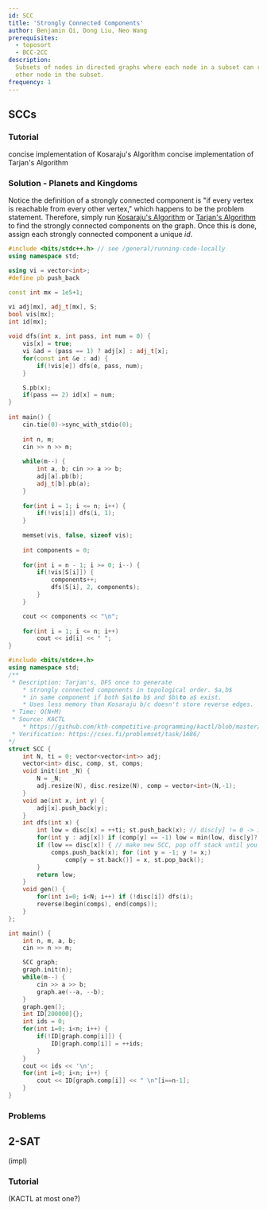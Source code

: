 ```yaml
---
id: SCC
title: 'Strongly Connected Components'
author: Benjamin Qi, Dong Liu, Neo Wang
prerequisites:
  - toposort
  - BCC-2CC
description:
  Subsets of nodes in directed graphs where each node in a subset can reach each
  other node in the subset.
frequency: 1
---
```


## SCCs

### Tutorial

<Resources>
	<Resource source="CPH" title="17 - Strong Connectivity" />
	<Resource source="CPC" title="7 - Graphs 1" url="07_graphs_1" />
	<Resource source="CP2" title="4.2.9 - Finding SCCs"/>
	<Resource source="Wikipedia" title="Tarjan's Strongly Connected Components Algorithm" url="https://en.wikipedia.org/wiki/Tarjan%27s_strongly_connected_components_algorithm" />
	<Resource source="Wikipedia" title="Kosaraju's Algorithm" url="https://en.wikipedia.org/wiki/Kosaraju%27s_algorithm" />
	<Resource
		source="Benq"
		title="Kosaraju's Implementation"
		url="https://github.com/bqi343/USACO/blob/master/Implementations/content/graphs%20(12)/DFS/SCCK.h"
	>
		concise implementation of Kosaraju's Algorithm
	</Resource>
	<Resource
		source="Benq"
		title="Tarjan's Implementation"
		url="https://github.com/bqi343/USACO/blob/master/Implementations/content/graphs%20(12)/DFS/SCCT.h"
	>
		concise implementation of Tarjan's Algorithm
	</Resource>
</Resources>

<FocusProblem problem="ex" />

### Solution - Planets and Kingdoms

Notice the definition of a strongly connected component is "if every vertex is reachable from every other vertex," which happens to be the problem statement.
Therefore, simply run [Kosaraju's Algorithm](<https://github.com/bqi343/USACO/blob/master/Implementations/content/graphs%20(12)/DFS/SCCK.h>) or [Tarjan's Algorithm](<https://github.com/bqi343/USACO/blob/master/Implementations/content/graphs%20(12)/DFS/SCCT.h>)
to find the strongly connected components on the graph. Once this is done, assign each strongly connected component a unique $id$.

<Spoiler title="Solution (Kosaraju's)">

<LanguageSection>

<CPPSection>

```cpp
#include <bits/stdc++.h> // see /general/running-code-locally
using namespace std;

using vi = vector<int>;
#define pb push_back

const int mx = 1e5+1;

vi adj[mx], adj_t[mx], S;
bool vis[mx];
int id[mx];
 
void dfs(int x, int pass, int num = 0) {
	vis[x] = true;
	vi &ad = (pass == 1) ? adj[x] : adj_t[x];
	for(const int &e : ad) {
		if(!vis[e]) dfs(e, pass, num);
	}

	S.pb(x);
	if(pass == 2) id[x] = num;
}
 
int main() {
	cin.tie(0)->sync_with_stdio(0);
	
	int n, m;
	cin >> n >> m;
 
	while(m--) {
		int a, b; cin >> a >> b;
		adj[a].pb(b);
		adj_t[b].pb(a);
	}
 
	for(int i = 1; i <= n; i++) {
		if(!vis[i]) dfs(i, 1);
	}
 
	memset(vis, false, sizeof vis);
 
	int components = 0;
 
	for(int i = n - 1; i >= 0; i--) {
		if(!vis[S[i]]) {
			components++;
			dfs(S[i], 2, components);
		}
	}

	cout << components << "\n";
 
	for(int i = 1; i <= n; i++)
		cout << id[i] << " ";
}
```

</CPPSection>

</LanguageSection>

</Spoiler>

<Spoiler title="Solution (Tarjan's)">

<LanguageSection>

<CPPSection>

```cpp
#include <bits/stdc++.h>
using namespace std;
/**
 * Description: Tarjan's, DFS once to generate
 	* strongly connected components in topological order. $a,b$
 	* in same component if both $a\to b$ and $b\to a$ exist.
 	* Uses less memory than Kosaraju b/c doesn't store reverse edges.
 * Time: O(N+M)
 * Source: KACTL
 	* https://github.com/kth-competitive-programming/kactl/blob/master/content/graph/SCC.h
 * Verification: https://cses.fi/problemset/task/1686/
*/
struct SCC {
	int N, ti = 0; vector<vector<int>> adj;
	vector<int> disc, comp, st, comps;
	void init(int _N) {
		N = _N;
		adj.resize(N), disc.resize(N), comp = vector<int>(N,-1);
	}
	void ae(int x, int y) {
		adj[x].push_back(y);
	}
	int dfs(int x) {
		int low = disc[x] = ++ti; st.push_back(x); // disc[y] != 0 -> in stack
		for(int y : adj[x]) if (comp[y] == -1) low = min(low, disc[y]?:dfs(y));
		if (low == disc[x]) { // make new SCC, pop off stack until you find x
			comps.push_back(x); for (int y = -1; y != x;)
				comp[y = st.back()] = x, st.pop_back();
		}
		return low;
	}
	void gen() {
		for(int i=0; i<N; i++) if (!disc[i]) dfs(i);
		reverse(begin(comps), end(comps));
	}
};

int main() {
	int n, m, a, b;
	cin >> n >> m;

	SCC graph;
	graph.init(n);
	while(m--) {
		cin >> a >> b;
		graph.ae(--a, --b);
	}
	graph.gen();
	int ID[200000]{};
	int ids = 0;
	for(int i=0; i<n; i++) {
		if(!ID[graph.comp[i]]) {
			ID[graph.comp[i]] = ++ids;
		}
	}
	cout << ids << '\n';
	for(int i=0; i<n; i++) {
		cout << ID[graph.comp[i]] << " \n"[i==n-1];
	}
}
```

</CPPSection>

</LanguageSection>

</Spoiler>

### Problems

<Problems problems="general" />

## 2-SAT

<Problems problems="satEx" />

(impl)

### Tutorial

<Resources>
	<Resource source="CF" title="2-SAT" url="16205" />
</Resources>

(KACTL at most one?)
